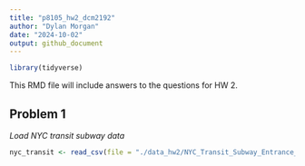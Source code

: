 ```yaml
---
title: "p8105_hw2_dcm2192"
author: "Dylan Morgan"
date: "2024-10-02"
output: github_document
---
```


```r
library(tidyverse)
```

This RMD file will include answers to the questions for HW 2. 

## Problem 1

*Load NYC transit subway data*
```r
nyc_transit <- read_csv(file = "./data_hw2/NYC_Transit_Subway_Entrance_And_Exit_Data.csv")
```

